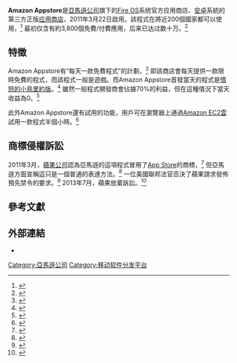 {{Infobox software
| name = Amazon Appstore
| logo = [[File:Amazon.com-Logo.svg|200px]]
| screenshot = 
| caption = Amazon Appstore for Android
| developer = [[亞馬遜公司|亞馬遜公司]]
| released = 2011年3月22日
| latest_release_version = 15
| latest_release_date = {{Start date and age|2014|11|26|df=yes}}<ref>{{cite web |url=http://www.amazon.com/getappstore 
|title=Install Amazon Appstore|publisher=Amazon|accessdate=26 November 2014}}</ref>
| operating_system = [[Fire_OS|Fire OS]]、[[安卓|安卓]]、[[微软视窗|微软视窗]]
| genre = [[軟件更新|軟件更新]]，[[數字發行|數字發行]]
| license = [[專用軟件|專用]]
| website = {{URL|www.amazon.com/appstore}}
}}

'''Amazon Appstore'''是[[亞馬遜公司|亞馬遜公司]]旗下的[[Fire_OS|Fire OS]]系统官方应用商店、[[安卓|安卓]]系統的第三方正版[[应用商店|应用商店]]，2011年3月22日啟用。該程式在將近200個國家都可以使用，<ref>{{cite web |author=Amazon.com |url=https://developer.amazon.com/post/Tx3IJP9TKDQOXS5/Developers-Can-Now-Distribute-Apps-in-Nearly-200-Countries-Worldwide-on-Amazon.html |title=Developers Can Now Distribute Apps in Nearly 200 Countries Worldwide on Amazon - Amazon Mobile App Distribution Blog |publisher=Developer.amazon.com |date=2013-05-23 |accessdate=2013-11-27 |archive-date=2013-12-03 |archive-url=https://web.archive.org/web/20131203001626/https://developer.amazon.com/post/Tx3IJP9TKDQOXS5/Developers-Can-Now-Distribute-Apps-in-Nearly-200-Countries-Worldwide-on-Amazon.html |dead-url=no }}</ref> 最初仅含有約3,800個免費/付費應用，后来已达过数十万。<ref>{{cite web |url=http://sigitarinto.com/2011/03/22/amazon-app-store/ |title=Amazon Appstore | Android |publisher=SigitArinto.com |date=2011-03-22 |accessdate=2011-04-05 |deadurl=yes |archiveurl=https://web.archive.org/web/20110827070545/http://sigitarinto.com/2011/03/22/amazon-app-store/ |archivedate=2011-08-27 }}</ref>

==特徵==

Amazon Appstore有“每天一款免費程式”的計劃，<ref>{{cite web |url=http://www.andromint.com/google-play-store-vs-amazon-appstore/ |title=Amazon Appstore Compared with Google Play |work=Andromint |date=28 October 2013 |accessdate=2013-10-28 |deadurl=yes |archiveurl=https://web.archive.org/web/20131031052750/http://www.andromint.com/google-play-store-vs-amazon-appstore/ |archivedate=2013-10-31 }}</ref> 即該商店會每天提供一款限時免費的程式，而該程式一般是遊戲。而Amazon Appstore首發當天的程式是[[憤怒的小鳥里約版|憤怒的小鳥里約版]]。<ref>{{cite web |url=http://articles.baltimoresun.com/2011-03-22/advertise/bal-new-amazon-android-app-store-1-free-app--day-20110322_1_app-store-free-app-amazon |title=New Amazon Android App Store - 1 Free App / Day - Baltimore Sun |publisher=Articles.baltimoresun.com |date=2011-03-22 |accessdate=2011-04-05 |archiveurl=https://web.archive.org/web/20110412175431/http://articles.baltimoresun.com/2011-03-22/advertise/bal-new-amazon-android-app-store-1-free-app--day-20110322_1_app-store-free-app-amazon |archivedate=2011-04-12 |deadurl=yes }}</ref> 雖然一般程式開發商會佔據70%的利益，但在這種情況下當天收益為0。<ref>{{cite web|url=http://gigaom.com/2011/07/05/amazon-appstore-not-so-amazing/|title=Amazon Appstore, Not so Amazing|publisher=GigaOM|date=2011-07-05|accessdate=2011-07-06|archiveurl=https://web.archive.org/web/20110709060730/http://gigaom.com/2011/07/05/amazon-appstore-not-so-amazing/|archivedate=2011-07-09|deadurl=no}}</ref>

此外Amazon Appstore還有試用的功能，用戶可在瀏覽器上通過[[Amazon_EC2|Amazon EC2]][[雲計算|雲]]試用一款程式半個小時。<ref>{{cite web |author=Jason Kincaid |url=http://techcrunch.com/2011/03/22/amazon-android-app-store-3/ |title=Amazon’s Android App Store Launches: Test Drive Apps Directly From Your Browser |publisher=Techcrunch.com |date=2011-03-22 |accessdate=2011-04-05 |archiveurl=https://web.archive.org/web/20110328065244/http://techcrunch.com/2011/03/22/amazon-android-app-store-3/ |archivedate=2011-03-28 |deadurl=no }}</ref>

== 商標侵權訴訟 ==

2011年3月，[[蘋果公司|蘋果公司]]認為亞馬遜的這項程式冒用了[[App_Store_(iOS)|App Store]]的商標，<ref>{{cite news | url=http://www.cnn.com/2011/TECH/web/03/22/apple.amazon.app.fast/index.html | title=Apple sues Amazon over 'app store' name | publisher=CNN Tech | date=March 22, 2011 | accessdate=September 15, 2012 | author=Eaton, Kit | archive-date=2013-12-03 | archive-url=https://web.archive.org/web/20131203042517/http://www.cnn.com/2011/TECH/web/03/22/apple.amazon.app.fast/index.html | dead-url=no }}</ref> 但亞馬遜方面宣稱這只是一個普通的表達方法。<ref>{{cite web | url=http://arstechnica.com/apple/2011/04/amazon-responds-to-apple-app-store-is-generic-toss-the-suit/ | title=Amazon responds to Apple: "app store" is generic, toss the suit | publisher=Ars Technica | date=April 26, 2011 | accessdate=September 15, 2012 | author=Cheng, Jacqui | archive-date=2012-07-25 | archive-url=https://web.archive.org/web/20120725101118/http://arstechnica.com/apple/2011/04/amazon-responds-to-apple-app-store-is-generic-toss-the-suit/ | dead-url=no }}</ref> 一位美國聯邦法官否決了蘋果請求發佈預先禁令的要求。<ref>{{cite web | url=http://www.reuters.com/article/2011/07/07/us-apple-amazon-ruling-idUSTRE76604S20110707 | title=Judge rejects Apple bid for injunction against Amazon | publisher=Reuters | date=July 6, 2011 | accessdate=September 15, 2012 | author=Levine, Dan | archive-date=2013-12-24 | archive-url=https://web.archive.org/web/20131224090356/http://www.reuters.com/article/2011/07/07/us-apple-amazon-ruling-idUSTRE76604S20110707 | dead-url=no }}</ref> 2013年7月，蘋果放棄訴訟。<ref>{{cite web |last=Bostic |first=Kevin |url=http://appleinsider.com/articles/13/07/09/apple-drops-app-store-lawsuit-against-amazon-says-no-need-to-pursue-case |title=Apple drops 'App Store' lawsuit against Amazon, says no need to pursue case |publisher=Appleinsider.com |date=2013-07-09 |accessdate=2014-01-02 |archive-date=2014-01-02 |archive-url=https://web.archive.org/web/20140102231344/http://appleinsider.com/articles/13/07/09/apple-drops-app-store-lawsuit-against-amazon-says-no-need-to-pursue-case |dead-url=no }}</ref>

== 參考文獻==
{{Reflist|colwidth=30em}}

==外部連結==
* {{Dmoz|Computers/Software/Operating_Systems/Android/Markets|Android markets}}

{{Amazon}}
{{软件包管理系统}}
{{软件数字发行平台}}

[[Category:亞馬遜公司|Category:亞馬遜公司]]
[[Category:移动软件分发平台|Category:移动软件分发平台]]